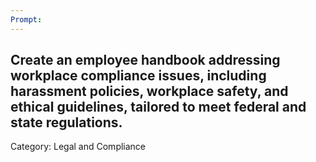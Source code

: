```yaml
---
Prompt:
---
```

Create an employee handbook addressing workplace compliance issues, including harassment policies, workplace safety, and ethical guidelines, tailored to meet federal and state regulations.
---
Category: Legal and Compliance
